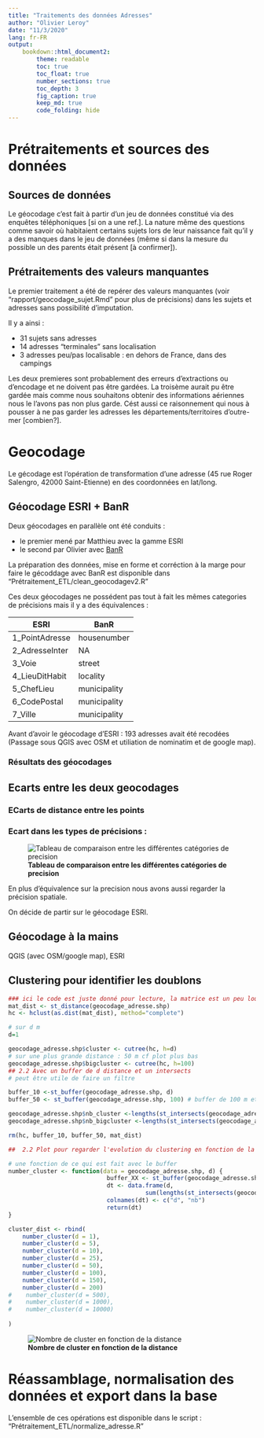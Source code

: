 ```yaml
---
title: "Traitements des données Adresses"
author: "Olivier Leroy"
date: "11/3/2020"
lang: fr-FR
output: 
    bookdown::html_document2:
        theme: readable
        toc: true
        toc_float: true
        number_sections: true
        toc_depth: 3
        fig_caption: true
        keep_md: true
        code_folding: hide
---
```


# Prétraitements et sources des données

## Sources de données

Le géocodage c'est fait à partir d'un jeu de données constitué via des enquêtes téléphoniques [si on a une ref.]. La nature même des questions comme savoir où habitaient certains sujets lors de leur naissance fait qu'il y a des manques dans le jeu de données (même si dans la mesure du possible un des parents était présent [à confirmer]). 


## Prétraitements des valeurs manquantes 

Le premier traitement a été de repérer des valeurs manquantes (voir "rapport/geocodage_sujet.Rmd" pour plus de précisions) dans les sujets et adresses sans possibilité d'imputation. 

Il y a ainsi :

* 31 sujets sans adresses 
* 14 adresses "terminales" sans localisation 
* 3 adresses peu/pas localisable : en dehors de France, dans des campings

Les deux premieres sont probablement des erreurs d'extractions ou d'encodage et ne doivent pas être gardées. La troisème aurait pu être gardée mais comme nous souhaitons obtenir des informations aériennes nous le l'avons pas non plus garde. Cést aussi ce raisonnement qui nous à pousser à ne pas garder les adresses les départements/territoires d'outre-mer [combien?]. 

# Geocodage

Le gécodage est l'opération de transformation d'une adresse (45 rue Roger Salengro, 42000 Saint-Etienne) en des coordonnées en lat/long.

## Géocodage ESRI + BanR

Deux géocodages en parallèle ont été conduits :

* le premier mené par Matthieu avec la gamme ESRI
* le second par Olivier avec [BanR](https://cran.r-project.org/web/packages/banR/index.html)

La préparation des données, mise en forme et corréction à la marge pour faire le gécoddage avec BanR est disponible dans "Prétraitement_ETL/clean_geocodagev2.R"

Ces deux géocodages ne possédent pas tout à fait les mêmes categories de précisions mais il y a des équivalences : 

ESRI | BanR
---|---
1_PointAdresse | housenumber
2_AdresseInter | NA
3_Voie | street
4_LieuDitHabit | locality
5_ChefLieu | municipality
6_CodePostal | municipality
7_Ville |municipality


Avant d'avoir le géocodage d'ESRI : 193 adresses avait été recodées (Passage sous QGIS avec OSM et utiliation de nominatim et de google map).

### Résultats des géocodages

## Ecarts entre les deux geocodages

### ECarts de distance entre les points




### Ecart dans les types de précisions :

![**Tableau de comparaison entre les différentes catégories de precision**](/home/defuneste/Documents/recherche/gouramic/rapport/comparaisongeocodage.jpg)

En plus d'équivalence sur la precision nous avons aussi regarder la précision spatiale. 

On décide de partir sur le géocodage ESRI.

## Géocodage à la mains

QGIS (avec OSM/google map), ESRI 

## Clustering pour identifier les doublons

```r
### ici le code est juste donné pour lecture, la matrice est un peu lourde pour calculer
mat_dist <- st_distance(geocodage_adresse.shp)
hc <- hclust(as.dist(mat_dist), method="complete")

# sur d m
d=1

geocodage_adresse.shp$cluster <- cutree(hc, h=d)
# sur une plus grande distance : 50 m cf plot plus bas
geocodage_adresse.shp$bigcluster <- cutree(hc, h=100)
## 2.2 Avec un buffer de d distance et un intersects
# peut être utile de faire un filtre 

buffer_10 <-st_buffer(geocodage_adresse.shp, d)
buffer_50 <- st_buffer(geocodage_adresse.shp, 100) # buffer de 100 m et pas bufer_50 mauvais nom

geocodage_adresse.shp$nb_cluster <-lengths(st_intersects(geocodage_adresse.shp, buffer_10))
geocodage_adresse.shp$nb_bigcluster <-lengths(st_intersects(geocodage_adresse.shp, buffer_50))

rm(hc, buffer_10, buffer_50, mat_dist)

##  2.2 Plot pour regarder l'evolution du clustering en fonction de la distance  ========================

# une fonction de ce qui est fait avec le buffer
number_cluster <- function(data = geocodage_adresse.shp, d) {
                            buffer_XX <- st_buffer(geocodage_adresse.shp, d)
                            dt <- data.frame(d,
                                       sum(lengths(st_intersects(geocodage_adresse.shp, buffer_XX)) != 1))
                            colnames(dt) <- c("d", "nb")
                            return(dt)
}

cluster_dist <- rbind(
    number_cluster(d = 1),
    number_cluster(d = 5),
    number_cluster(d = 10),
    number_cluster(d = 25),
    number_cluster(d = 50),
    number_cluster(d = 100),
    number_cluster(d = 150),
    number_cluster(d = 200)
#    number_cluster(d = 500),
#    number_cluster(d = 1000),
#    number_cluster(d = 10000)
    
)

```

![**Nombre de cluster en fonction de la distance**](/home/defuneste/Documents/recherche/gouramic/rapport/cluster_dist.png)



# Réassamblage, normalisation des données et export dans la base

L'ensemble de ces opérations est disponible dans le script : "Prétraitement_ETL/normalize_adresse.R"

